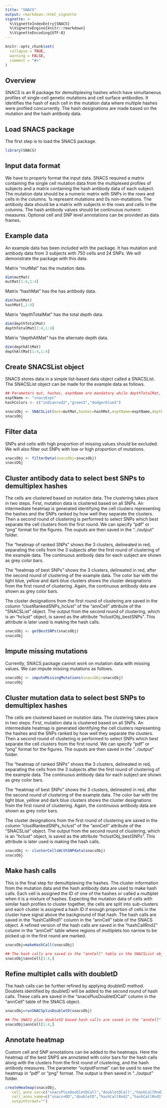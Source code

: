 ```yaml
---
title: "SNACS"
output: rmarkdown::html_vignette
vignette: >
  %\VignetteIndexEntry{SNACS}
  %\VignetteEngine{knitr::rmarkdown}
  %\VignetteEncoding{UTF-8}
---
```


```r
knitr::opts_chunk$set(
  collapse = TRUE,
  warning = FALSE,
  comment = "#>"
)
```
## Overview
SNACS is an R package for demultiplexing hashes which have simultaneous profiles of single-cell genetic mutations and cell surface antibodies. It identifies the hash of each cell in the mutation data where multiple hashes were profiled concurrently. The hash designations are made based on the mutation and the hash antibody data.

## Load SNACS package
The first step is to load the SNACS package.
```r
library(SNACS)
```

## Input data format
We have to properly format the input data. SNACS required  a matrix containing the single cell mutation data from the multiplexed profiles of subjects and a matrix containing the hash antibody data of each subject. The mutation data should be a numeric matrix with SNPs in the rows and cells in the columns. 1s represent mutations and 0s non-mutations. The antibody data should be a matrix with subjects in the rows and cells in the columns. The hash antibody values should be continuous numeric measures. Optional cell and SNP level annotations can be provided as data frames.

## Example data
An example data has been included with the package. It has mutation and antibody data from 3 subjects with 750 cells and 24 SNPs. We will demonstrate the package with this data.

Matrix "mutMat" has the mutation data.

```r

dim(mutMat)
mutMat[1:4,1:4]

```
Matrix "hashMat" has the has antibody data.

```r

dim(hashMat)
hashMat[,1:4]

```
Matrix "depthTotalMat" has the total depth data.

```r

dim(depthTotalMat)
depthTotalMat[1:4,1:4]

```
Matrix "depthAltMat" has the alternate depth data.

```r

dim(depthAltMat)
depthAltMat[1:4,1:4]

```
## Create SNACSList object
SNACS stores data in a simple list-based data object called a SNACSList. The SNACSList object can be made for the example data as follows.
```r

## Parameters mut, hashes, exptName are mandatory while depthTotalMat, depthAltMat and hashColors are optional. depthTotalMat and depthAltMat are used for making doubletD calls
exptName <- "snacsExpt"
hashColors <- c("indianred2","green3","dodgerblue3")

snacsObj <- SNACSList(mut=mutMat,hashes=hashMat,exptName=exptName,depthTotal=depthTotalMat,depthAlt=depthAltMat,hashColors=hashColors)
snacsObj

```

## Filter data
SNPs and cells with high proportion of missing values should be excluded. We will also filter out SNPs with low or high proportion of mutations.

```r

snacsObj <- filterData(snacsObj=snacsObj)
snacsObj

```

## Cluster antibody data to select best SNPs to demultiplex hashes
The cells are clustered based on mutation data. The clustering takes place in two steps. First, mutation data is clustered based on all SNPs. An intermediate heatmap is generated identifying the cell clusters representing the hashes and the SNPs ranked by how well they separate the clusters. Then a second round of clustering is performed to select SNPs which best separate the cell clusters from the first round. We can specify "pdf" or "png" format for the figures. The ouputs are then saved in the "../output" folder.

The "heatmap of ranked SNPs" shows the 3 clusters, delineated in red, separating the cells from the 3 subjects after the first round of clustering of the example data. The continuous antibody data for each subject are shown as grey color bars.

The "heatmap of best SNPs" shows the 3 clusters, delineated in red, after the second round of clustering of the example data. The color bar with the light blue, yellow and dark blue clusters shows the cluster designations from the first round of clustering. Again, the continuous antibody data are shown as grey color bars.

The cluster designations from the first round of clustering are saved in the column "clustRankedSNPs_hclust" of the "annCell" attribute of the "SNACSList" object. The output from the second round of clustering, which is an "hclust" object, is saved as the attribute "hclustObj_bestSNPs". This attribute is later used is making the hash calls.

```r

snacsObj <- getBestSNPs(snacsObj)
snacsObj

```

## Impute missing mutations
Currently, SNACS package cannot work on mutation data with missing values. We can impute missing mutations as follows.

```r

snacsObj <- imputeMissingMutations(snacsObj=snacsObj)
snacsObj

```

## Cluster mutation data to select best SNPs to demultiplex hashes
The cells are clustered based on mutation data. The clustering takes place in two steps. First, mutation data is clustered based on all SNPs. An intermediate heatmap is generated identifying the cell clusters representing the hashes and the SNPs ranked by how well they separate the clusters. Then a second round of clustering is performed to select SNPs which best separate the cell clusters from the first round. We can specify "pdf" or "png" format for the figures. The ouputs are then saved in the "../output" folder.

The "heatmap of ranked SNPs" shows the 3 clusters, delineated in red, separating the cells from the 3 subjects after the first round of clustering of the example data. The continuous antibody data for each subject are shown as grey color bars.

The "heatmap of best SNPs" shows the 3 clusters, delineated in red, after the second round of clustering of the example data. The color bar with the light blue, yellow and dark blue clusters shows the cluster designations from the first round of clustering. Again, the continuous antibody data are shown as grey color bars.

The cluster designations from the first round of clustering are saved in the column "clustRankedSNPs_hclust" of the "annCell" attribute of the "SNACSList" object. The output from the second round of clustering, which is an "hclust" object, is saved as the attribute "hclustObj_bestSNPs". This attribute is later used is making the hash calls.

```r

snacsObj <- clusterCellsWithSNPdata(snacsObj)
snacsObj

```

## Make hash calls
This is the final step for demultiplexing the hashes. The cluster information from the mutation data and the hash antibody data are used to make hash calls. Each cell is assigned the ID of one of the hashes or called a multiplet when it is a mixture of hashes. Expecting the mutation data of cells with similar hash profiles to cluster together, the cells are split into sub-clusters and each cluster is assigned a hash ID if enough proportion of cells in the cluster have signal above the background of that hash. The hash calls are saved in the "hashCallRnd1" column in the "annCell" table of the SNACS object. A refined version of the hash calls are saved in the "hashCallRnd2" column in the "annCell" table where regions of multiplets too narrow to be picked up in the first round are marked.

```r

snacsObj=makeHashCall(snacsObj)

## The hash calls are saved in the "annCell" table in the SNACSList object
snacsObj$annCell[1:4,]

```

## Refine multiplet calls with doubletD
The hash calls can be further refined by applying doubletD method. Doublets identified by doubletD will be added to the second round of hash calls. These calls are saved in the "snacsPlusDoubletDCall" column in the "annCell" table of the SNACS object.

```r

snacsObj=runSNACSplusDoubletD(snacsObj)

## The SNACS plus doubletD based hash calls are saved in the "annCell" table in the SNACSList object
snacsObj$annCell[1:4,]

```

## Annotate heatmap
Custom cell and SNP annotations can be added to the heatmaps. Here the heatmap of the best SNPS are annotated with color bars for the hash calls along with the clusters from the first round of clustering, and the hash antibody measures.
The parameter "outputFormat" can be used to save the heatmap in "pdf" or "png" format. The output is then saved in "../output" folder.

```r

createHeatmap(snacsObj,
   cell_anno_var=c("snacsPlusDoubletDCall","doubletDCall","hashCallRnd2","hashCallRnd1",snacsObj$annHash$hashNames,"clustRankedSNPs_hclust"),
   cell_anno_name=c("snacs+DD","doubletD","hashCallRnd2","hashCallRnd1",snacsObj$annHash$hashNames,"cluster"),
   outputFormat="")

```

